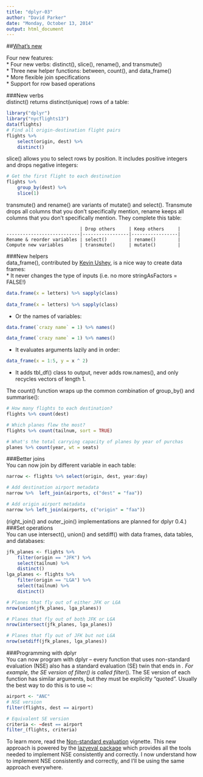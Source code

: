 ```yaml
---
title: "dplyr-03"
author: "David Parker"
date: "Monday, October 13, 2014"
output: html_document
---
```



##[What's new](http://blog.rstudio.org/2014/10/13/dplyr-0-3-2/)

Four new features:  
* Four new verbs: distinct(), slice(), rename(), and transmute()  
* Three new helper functions: between, count(), and data_frame()  
* More flexible join specifications  
* Support for row based operations  

###New verbs  
distinct() returns distinct(unique) rows of a table:  
```r
library("dplyr")
library("nycflights13")
data(flights)
# Find all origin-destination flight pairs
flights %>%
    select(origin, dest) %>%
    distinct()
```

slice() allows you to select rows by position. It includes positive integers and drops negative integers:  

```r
# Get the first flight to each destination
flights %>%
    group_by(dest) %>%
    slice(1)
```  

transmute() and rename() are variants of mutate() and select(). Transmute drops all columns  that you don't specifically mention, rename keeps all columns that you don't specifically mention. They complete this table:  

```
                           | Drop others     | Keep others     |  
---------------------------|-----------------|-----------------|
Rename & reorder variables | select()        | rename()        |  
Compute new variables      | transmute()     | mutate()        |  
```  

###New helpers  
data_frame(),  contributed by [Kevin Ushey](https://github.com/kevinushey), is a nice way to create data frames:  
* It never changes the type of inputs (i.e. no more stringAsFactors = FALSE!)  

```r
data.frame(x = letters) %>% sapply(class)
    
data_frame(x = letters) %>% sapply(class)
```  

* Or the names of variables:  

```r
data.frame(`crazy name` = 1) %>% names()

data_frame(`crazy name` = 1) %>% names()
```  

* It evaluates arguments lazily and in order:  

```r
data_frame(x = 1:5, y = x ^ 2)
```  

* It adds tbl_df() class to output, never adds row.names(), and only recycles vectors of length 1.

The count() function wraps up the common combination of group_by() and summarise():  

```r
# How many flights to each destination?
flights %>% count(dest)

# Which planes flew the most?
flights %>% count(tailnum, sort = TRUE)

# What's the total carrying capacity of planes by year of purchas
planes %>% count(year, wt = seats)
```

###Better joins  
You can now join by different variable in each table:

```r
narrow <- flights %>% select(origin, dest, year:day)

# Add destination airport metadata 
narrow %>%  left_join(airports, c("dest" = "faa"))

# Add origin airport metadata
narrow %>% left_join(airports, c("origin" = "faa"))
```

(right_join() and outer_join() implementations are planned for dplyr 0.4.)  
###Set operations  
You can use intersect(), union() and setdiff() with data frames, data tables, and databases:  

```r
jfk_planes <- flights %>%
    filter(origin == "JFK") %>%
    select(tailnum) %>%
    distinct()  
lga_planes <- flights %>%
    filter(origin == "LGA") %>%
    select(tailnum) %>%
    distinct()

# Planes that fly out of either JFK or LGA
nrow(union(jfk_planes, lga_planes))

# Planes that fly out of both JFK or LGA
nrow(intersect(jfk_planes, lga_planes))

# Planes that fly out of JFK but not LGA
nrow(setdiff(jfk_planes, lga_planes))

```  

###Programming with dplyr  
You can now program with dplyr – every function that uses non-standard evaluation (NSE) also has a standard evaluation (SE) twin that ends in _. For example, the SE version of filter() is called filter_(). The SE version of each function has similar arguments, but they must be explicitly “quoted”. Usually the best way to do this is to use ~:  

```r
airport <- "ANC"
# NSE version
filter(flights, dest == airport)

# Equivalent SE version
criteria <- ~dest == airport
filter_(flights, criteria)
```  

To learn more, read the [Non-standard evaluation](http://cran.r-project.org/web/packages/dplyr/vignettes/nse.html) vignette. This new approach is powered by the [lazyeval package](https://github.com/hadley/lazyeval) which provides all the tools needed to implement NSE consistently and correctly. I now understand how to implement NSE consistently and correctly, and I’ll be using the same approach everywhere.  



